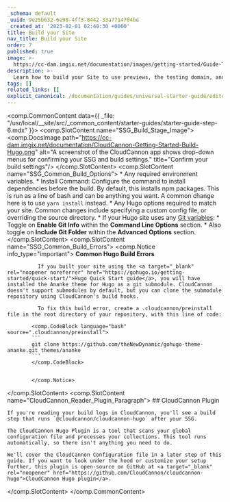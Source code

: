 ```yaml
---
_schema: default
_uuid: 9e25b632-6e98-4ff3-8442-33a7714704be
_created_at: '2023-02-01 02:40:30 +0000'
title: Build your Site
nav_title: Build your Site
order: 7
published: true
image: >-
  https://cc-dam.imgix.net/documentation/images/getting-started/Guide-Thumbnails/CloudCannon-Getting-Started-Thumbnail-Hugo.png
description: >-
  Learn how to build your Site to use previews, the testing domain, and the Visual Editor.
tags: []
related_links: []
explicit_canonical: /documentation/guides/universal-starter-guide/editor-configuration/
---
```

<comp.CommonContent data={{ _file: "/usr/local/__site/src/_common_content/starter-guides/starter-guide-step-6.mdx" }}>
  <comp.SlotContent name="SSG_Build_Stage_Image">
    <comp.DocsImage path="https://cc-dam.imgix.net/documentation/CloudCannon-Getting-Started-Build-Hugo.png" alt="A screenshot of the CloudCannon app shows drop-down menus for confirming your SSG and build settings." title="Confirm your build settings"/>
  </comp.SlotContent>
  <comp.SlotContent name="SSG_Common_Build_Options">
    * Any required environment variables.
    * Install Command: Configure the command to install dependencies before the build. By default, this installs npm packages. This is run as a line of bash and can be anything you want. A common change here is to use `yarn install` instead.
    * Any Hugo options required to match your site. Common changes include specifying a custom config file, or overriding the source directory.
    * If your Hugo site uses any [Git variables](https://gohugo.io/variables/git/):
      * Toggle on **Enable Git Info** within the **Command Line Options** section.
      * Also toggle on **Include Git Folder** within the **Advanced Options** section.
  </comp.SlotContent>
  <comp.SlotContent name="SSG_Common_Build_Errors">
    <comp.Notice info_type="important">
              **Common Hugo Build Errors**

              If you built your site using the <a target="_blank" rel="noopener noreferrer" href="https://gohugo.io/getting-started/quick-start/">Hugo Quick Start guide</a>, you will have installed the Ananke theme for Hugo as a git submodule. CloudCannon doesn't support submodules by default, but you can clone the submodule repository using CloudCannon's build hooks.

              To fix this build error, create a .cloudcannon/preinstall file in the root directory of your repository, with this line of code:

            <comp.CodeBlock language="bash" source=".cloudcannon/preinstall">
            ```
            git clone https://github.com/theNewDynamic/gohugo-theme-ananke.git themes/ananke
            ```
            </comp.CodeBlock>


            </comp.Notice>
  </comp.SlotContent>
  <comp.SlotContent name="CloudCannon_Reader_Plugin_Paragraph">
    ## CloudCannon Plugin

    If you're reading your build logs in CloudCannon, you'll see a build step that runs `@cloudcannon/cloudcannon-hugo` after your SSG.

    The CloudCannon Hugo Plugin is a tool that scans your global configuration file and processes your collections. This tool runs automatically, so there isn't anything you need to do.

    We'll cover the CloudCannon Configuration file in a later step of this guide. If you want to look under the hood or customize your setup further, this plugin is open-source on GitHub at <a target="_blank" rel="noopener" href="https://github.com/CloudCannon/cloudcannon-hugo">CloudCannon Hugo plugin</a>.
  </comp.SlotContent>
</comp.CommonContent>